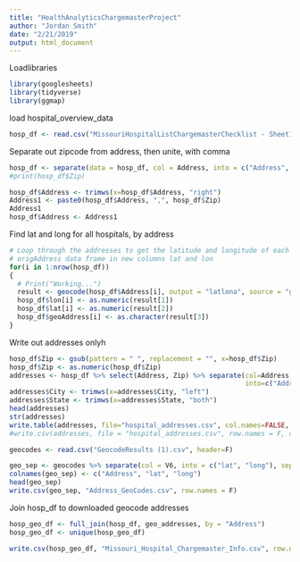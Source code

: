 ```yaml
---
title: "HealthAnalyticsChargemasterProject"
author: "Jordan Smith"
date: "2/21/2019"
output: html_document
---
```


Loadlibraries

```r
library(googlesheets)
library(tidyverse)
library(ggmap)
```
load hospital_overview_data
```r
hosp_df <- read.csv("MissouriHospitalListChargemasterChecklist - Sheet1.csv", stringsAsFactors = F) %>% slice(1:84)
```

Separate out zipcode from address, then unite, with comma
```r
hosp_df <- separate(data = hosp_df, col = Address, into = c("Address", "Zip"), sep = -6)
#print(hosp_df$Zip)
```

```r
hosp_df$Address <- trimws(x=hosp_df$Address, "right")
Address1 <- paste0(hosp_df$Address, ",", hosp_df$Zip)
Address1
hosp_df$Address <- Address1
```

Find lat and long for all hospitals, by address
```r
# Loop through the addresses to get the latitude and longitude of each address and add it to the
# origAddress data frame in new columns lat and lon
for(i in 1:nrow(hosp_df))
{
  # Print("Working...")
  result <- geocode(hosp_df$Address[i], output = "latlona", source = "google")
  hosp_df$lon[i] <- as.numeric(result[1])
  hosp_df$lat[i] <- as.numeric(result[2])
  hosp_df$geoAddress[i] <- as.character(result[3])
}
```
Write out addresses onlyh
```r
hosp_df$Zip <- gsub(pattern = " ", replacement = "", x=hosp_df$Zip)
hosp_df$Zip <- as.numeric(hosp_df$Zip)
addresses <- hosp_df %>% select(Address, Zip) %>% separate(col=Address, 
                                                           into=c("Address","City","State"), sep=",")
addresses$City <- trimws(x=addresses$City, "left")
addresses$State <- trimws(x=addresses$State, "both")
head(addresses)
str(addresses)
write.table(addresses, file="hospital_addresses.csv", col.names=FALSE, sep=",")
#write.csv(addresses, file = "hospital_addresses.csv", row.names = F, col.names = F)
```

```r
geocodes <- read.csv("GeocodeResults (1).csv", header=F)
```

```r
geo_sep <- geocodes %>% separate(col = V6, into = c("lat", "long"), sep = ",") %>% select(V2, lat, long)
colnames(geo_sep) <- c("Address", "lat", "long")
head(geo_sep)
write.csv(geo_sep, "Address_GeoCodes.csv", row.names = F)
```

Join hosp_df to downloaded geocode addresses
```r
hosp_geo_df <- full_join(hosp_df, geo_addresses, by = "Address")
hosp_geo_df <- unique(hosp_geo_df)
```

```r
write.csv(hosp_geo_df, "Missouri_Hospital_Chargemaster_Info.csv", row.names = F)
```